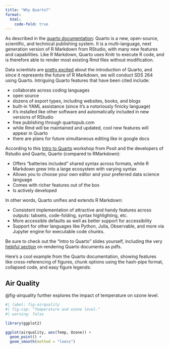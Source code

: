 ```yaml
---
title: "Why Quarto?"
format: 
  html:
    code-fold: true
---
```


As described in the [quarto documentation](https://quarto.org/docs/computations/r.html): Quarto is a new, open-source, scientific, and technical publishing system.  It is a multi-language, next generation version of R Markdown from RStudio, with many new features and capabilities. Like R Markdown, Quarto uses Knitr to execute R code, and is therefore able to render most existing Rmd files without modification.  

Data scientists are [pretty excited](https://www.infoworld.com/article/3666743/what-is-quarto-rstudio-quietly-rolls-out-next-generation-r-markdown.html) about the introduction of Quarto, and since it represents the future of R Markdown, we will conduct SDS 264 using Quarto.  Intriguing Quarto features that have been cited include:

- collaborate across coding languages
- open source 
- dozens of export types, including websites, books, and blogs
- built-in YAML assistance (since it's a notoriously finicky language)
- it's installed like other software and automatically included in new versions of RStudio
- free publishing through quartopub.com
- while Rmd will be maintained and updated, cool new features will appear in Quarto
- there are plans for future simultaneous editing like in google docs

According to this [Intro to Quarto](https://charlotte.quarto.pub/cascadia/) workshop from Posit and the developers of Rstudio and Quarto, Quarto (compared to RMarkdown):

- Offers “batteries included” shared syntax across formats, while R Markdown grew into a large ecosystem with varying syntax
- Allows you to choose your own editor and your preferred data science language
- Comes with richer features out of the box
- Is actively developed

In other words, Quarto unifies and extends R Markdown:

- Consistent implementation of attractive and handy features across outputs: tabsets, code-folding, syntax highlighting, etc.
- More accessible defaults as well as better support for accessibility
- Support for other languages like Python, Julia, Observable, and more via Jupyter engine for executable code chunks.

Be sure to check out the "Intro to Quarto" slides yourself, including the very [helpful section](https://charlotte.quarto.pub/cascadia/2-yaml-markdown-basics/) on rendering Quarto documents as pdfs.

Here's a cool example from the Quarto documentation, showing features like cross-referencing of figures, chunk options using the hash-pipe format, collapsed code, and easy figure legends:

## Air Quality

@fig-airquality further explores the impact of temperature on ozone level.

```r
#| label: fig-airquality
#| fig-cap: "Temperature and ozone level."
#| warning: false

library(ggplot2)

ggplot(airquality, aes(Temp, Ozone)) + 
  geom_point() + 
  geom_smooth(method = "loess")
```